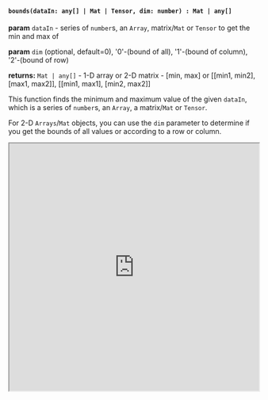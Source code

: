 
#### `bounds(dataIn: any[] | Mat | Tensor, dim: number) : Mat | any[]`

**param** `dataIn` - series of `number`s, an `Array`, matrix/`Mat` or `Tensor` to get the min and max of

**param** `dim` (optional, default=0), '0'-(bound of all), '1'-(bound of column), '2'-(bound of row)

**returns:** `Mat | any[]` - 1-D array or 2-D matrix - [min, max] or [[min1, min2], [max1, max2]], [[min1, max1], [min2, max2]]

This function finds the minimum and maximum value of the given `dataIn`, which is a series of `number`s, an `Array`, a matrix/`Mat` or `Tensor`. 

For 2-D `Arrays`/`Mat` objects, you can use the `dim` parameter to determine if you get the bounds of all values or according to a row or column.

<iframe src="https://hlab.app/s/LinJianan/bounds_hbook"
    width="100%"
    height="500px"/>
